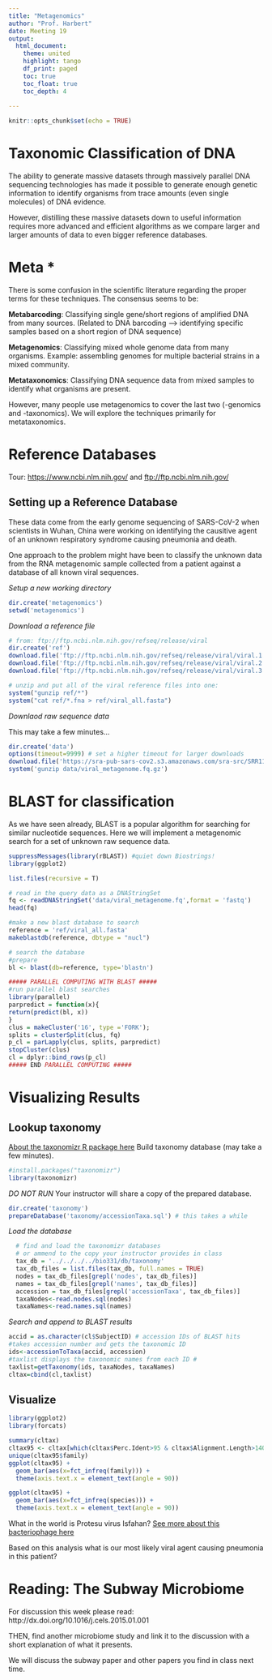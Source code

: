 ```yaml
---
title: "Metagenomics"
author: "Prof. Harbert"
date: Meeting 19
output: 
  html_document:
    theme: united
    highlight: tango
    df_print: paged
    toc: true
    toc_float: true
    toc_depth: 4
  
---
```

```r
knitr::opts_chunk$set(echo = TRUE)
```

# Taxonomic Classification of DNA

The ability to generate massive datasets through massively parallel DNA sequencing technologies has made it possible to generate enough genetic information to identify organisms from trace amounts (even single molecules) of DNA evidence.

However, distilling these massive datasets down to useful information requires more advanced and efficient algorithms as we compare larger and larger amounts of data to even bigger reference databases.

# Meta *

There is some confusion in the scientific literature regarding the proper terms for these techniques. The consensus seems to be:

**Metabarcoding**: Classifying single gene/short regions of amplified DNA from many sources. (Related to DNA barcoding --> identifying specific samples based on a short region of DNA sequence)

**Metagenomics**:  Classifying mixed whole genome data from many organisms. Example: assembling genomes for multiple bacterial strains in a mixed community.

**Metataxonomics**: Classifying DNA sequence data from mixed samples to identify what organisms are present.

However, many people use metagenomics to cover the last two (-genomics and -taxonomics). We will explore the techniques primarily for metataxonomics.

# Reference Databases

Tour: [https://www.ncbi.nlm.nih.gov/](https://www.ncbi.nlm.nih.gov/) and [ftp://ftp.ncbi.nlm.nih.gov/](ftp://ftp.ncbi.nlm.nih.gov/)


## Setting up a Reference Database

These data come from the early genome sequencing of SARS-CoV-2 when scientists in Wuhan, China were working on identifying the causitive agent of an unknown respiratory syndrome causing pneumonia and death. 

One approach to the problem might have been to classify the unknown data from the RNA metagenomic sample collected from a patient against a database of all known viral sequences.

*Setup a new working directory*

```R
dir.create('metagenomics')
setwd('metagenomics')
```

*Download a reference file*

```R
# from: ftp://ftp.ncbi.nlm.nih.gov/refseq/release/viral
dir.create('ref')
download.file('ftp://ftp.ncbi.nlm.nih.gov/refseq/release/viral/viral.1.1.genomic.fna.gz', 'ref/viral.1.1.genomic.fna.gz')
download.file('ftp://ftp.ncbi.nlm.nih.gov/refseq/release/viral/viral.2.1.genomic.fna.gz', 'ref/viral.2.1.genomic.fna.gz')
download.file('ftp://ftp.ncbi.nlm.nih.gov/refseq/release/viral/viral.3.1.genomic.fna.gz', 'ref/viral.3.1.genomic.fna.gz')

# unzip and put all of the viral reference files into one:
system("gunzip ref/*")
system("cat ref/*.fna > ref/viral_all.fasta")
```

*Downlaod raw sequence data* 

This may take a few minutes...

```R
dir.create('data')
options(timeout=9999) # set a higher timeout for larger downloads
download.file('https://sra-pub-sars-cov2.s3.amazonaws.com/sra-src/SRR11092062/v300043428_L02_127_1.fq.gz', 'data/viral_metagenome.fq.gz', extra = 'curl')
system('gunzip data/viral_metagenome.fq.gz')
```


# BLAST for classification

As we have seen already, BLAST is a popular algorithm for searching for similar nucleotide sequences. Here we will implement a metagenomic search for a set of unknown raw sequence data.

```R
suppressMessages(library(rBLAST)) #quiet down Biostrings!
library(ggplot2)

list.files(recursive = T)

# read in the query data as a DNAStringSet
fq <- readDNAStringSet('data/viral_metagenome.fq',format = 'fastq')
head(fq)

#make a new blast database to search
reference = 'ref/viral_all.fasta'
makeblastdb(reference, dbtype = "nucl")

# search the database
#prepare
bl <- blast(db=reference, type='blastn')

##### PARALLEL COMPUTING WITH BLAST #####
#run parallel blast searches
library(parallel)
parpredict = function(x){
return(predict(bl, x))
}
clus = makeCluster('16', type ='FORK');
splits = clusterSplit(clus, fq)
p_cl = parLapply(clus, splits, parpredict)
stopCluster(clus)
cl = dplyr::bind_rows(p_cl)
##### END PARALLEL COMPUTING ##### 
```
# Visualizing Results

## Lookup taxonomy

[About the taxonomizr R package here](https://cran.r-project.org/web/packages/taxonomizr/vignettes/usage.html)
Build taxonomy database (may take a few minutes).

```R
#install.packages("taxonomizr")
library(taxonomizr)
```

*DO NOT RUN* Your instructor will share a copy of the prepared database.

```R
dir.create('taxonomy')
prepareDatabase('taxonomy/accessionTaxa.sql') # this takes a while
```

*Load the database*

```R
  # find and load the taxonomizr databases 
  # or ammend to the copy your instructor provides in class
  tax_db = '../../../../bio331/db/taxonomy' 
  tax_db_files = list.files(tax_db, full.names = TRUE)
  nodes = tax_db_files[grepl('nodes', tax_db_files)]
  names = tax_db_files[grepl('names', tax_db_files)]
  accession = tax_db_files[grepl('accessionTaxa', tax_db_files)]
  taxaNodes<-read.nodes.sql(nodes)
  taxaNames<-read.names.sql(names)
```

*Search and append to BLAST results*

```R
accid = as.character(cl$SubjectID) # accession IDs of BLAST hits
#takes accession number and gets the taxonomic ID
ids<-accessionToTaxa(accid, accession)
#taxlist displays the taxonomic names from each ID #
taxlist=getTaxonomy(ids, taxaNodes, taxaNames)
cltax=cbind(cl,taxlist)
```


## Visualize

```R
library(ggplot2)
library(forcats)

summary(cltax)
cltax95 <- cltax[which(cltax$Perc.Ident>95 & cltax$Alignment.Length>140),]
unique(cltax95$family)
ggplot(cltax95) +
  geom_bar(aes(x=fct_infreq(family))) +
  theme(axis.text.x = element_text(angle = 90))

ggplot(cltax95) +
  geom_bar(aes(x=fct_infreq(species))) +
  theme(axis.text.x = element_text(angle = 90))

```
What in the world is Protesu virus Isfahan? [See more about this bacteriophage here](https://pubmed.ncbi.nlm.nih.gov/30149052/)

Based on this analysis what is our most likely viral agent causing pneumonia in this patient?


# Reading: The Subway Microbiome

For discussion this week please read: http://dx.doi.org/10.1016/j.cels.2015.01.001

THEN, find another microbiome study and link it to the discussion with a short explanation of what it presents.

We will discuss the subway paper and other papers you find in class next time.
